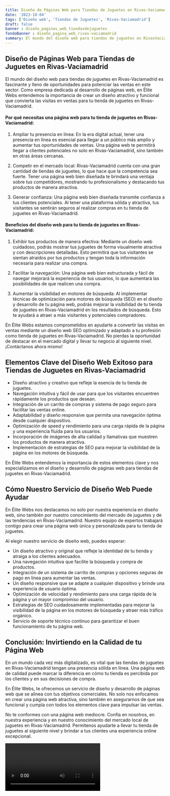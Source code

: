 ```yaml
---
title: Diseño de Páginas Web para Tiendas de Juguetes en Rivas-Vaciamadrid
date: '2023-10-04'
tags: ['Diseño web', 'Tiendas de Juguetes', 'Rivas-Vaciamadrid']
draft: false
banner : diseño_paginas_web_tiendasdejuguetes
fondoBanner : diseño_pagina_web_rivas-vaciamadrid
summary: El mundo del diseño web para tiendas de juguetes en RivasVaciamadrid es fascinante y lleno de oportunidades para potenciar las ventas en este sector. Como empresa dedicada al desarrollo de páginas web, en Élite Webs entendemos la importancia de crear un diseño atractivo y funcional que convierta las visitas en ventas para tu tienda de juguetes en RivasVaciamadrid.
---
```


## Diseño de Páginas Web para Tiendas de Juguetes en Rivas-Vaciamadrid

El mundo del diseño web para tiendas de juguetes en Rivas-Vaciamadrid es fascinante y lleno de oportunidades para potenciar las ventas en este sector. Como empresa dedicada al desarrollo de páginas web, en Élite Webs entendemos la importancia de crear un diseño atractivo y funcional que convierta las visitas en ventas para tu tienda de juguetes en Rivas-Vaciamadrid.

#### Por qué necesitas una página web para tu tienda de juguetes en Rivas-Vaciamadrid:

1. Ampliar tu presencia en línea: En la era digital actual, tener una presencia en línea es esencial para llegar a un público más amplio y aumentar tus oportunidades de ventas. Una página web te permitirá llegar a clientes potenciales no solo en Rivas-Vaciamadrid, sino también en otras áreas cercanas.

2. Competir en el mercado local: Rivas-Vaciamadrid cuenta con una gran cantidad de tiendas de juguetes, lo que hace que la competencia sea fuerte. Tener una página web bien diseñada te brindará una ventaja sobre tus competidores, mostrando tu profesionalismo y destacando tus productos de manera atractiva.

3. Generar confianza: Una página web bien diseñada transmite confianza a tus clientes potenciales. Al tener una plataforma sólida y atractiva, tus visitantes se sentirán seguros al realizar compras en tu tienda de juguetes en Rivas-Vaciamadrid.

#### Beneficios del diseño web para tu tienda de juguetes en Rivas-Vaciamadrid:

1. Exhibir tus productos de manera efectiva: Mediante un diseño web cuidadoso, podrás mostrar tus juguetes de forma visualmente atractiva y con descripciones detalladas. Esto permitirá que tus visitantes se sientan atraídos por tus productos y tengan toda la información necesaria para realizar una compra.

2. Facilitar la navegación: Una página web bien estructurada y fácil de navegar mejorará la experiencia de tus usuarios, lo que aumentará las posibilidades de que realicen una compra. 

3. Aumentar la visibilidad en motores de búsqueda: Al implementar técnicas de optimización para motores de búsqueda (SEO) en el diseño y desarrollo de tu página web, podrás mejorar la visibilidad de tu tienda de juguetes en Rivas-Vaciamadrid en los resultados de búsqueda. Esto te ayudará a atraer a más visitantes y potenciales compradores.

En Élite Webs estamos comprometidos en ayudarte a convertir las visitas en ventas mediante un diseño web SEO optimizado y adaptado a tu profesión como tienda de juguetes en Rivas-Vaciamadrid. No pierdas la oportunidad de destacar en el mercado digital y llevar tu negocio al siguiente nivel. ¡Contáctanos ahora mismo!

<GifSeo />

<Cta />

## Elementos Clave del Diseño Web Exitoso para Tiendas de Juguetes en Rivas-Vaciamadrid

- Diseño atractivo y creativo que refleje la esencia de tu tienda de juguetes.
- Navegación intuitiva y fácil de usar para que los visitantes encuentren rápidamente los productos que desean.
- Integración de un carrito de compras y sistema de pago seguro para facilitar las ventas online.
- Adaptabilidad y diseño responsive que permita una navegación óptima desde cualquier dispositivo.
- Optimización de speed y rendimiento para una carga rápida de la página y una experiencia fluida para los usuarios.
- Incorporación de imágenes de alta calidad y llamativas que muestren los productos de manera atractiva.
- Implementación de estrategias de SEO para mejorar la visibilidad de la página en los motores de búsqueda.

En Élite Webs entendemos la importancia de estos elementos clave y nos especializamos en el diseño y desarrollo de páginas web para tiendas de juguetes en Rivas-Vaciamadrid.

## Cómo Nuestro Servicio de Diseño Web Puede Ayudar

En Élite Webs nos destacamos no solo por nuestra experiencia en diseño web, sino también por nuestro conocimiento del mercado de juguetes y de las tendencias en Rivas-Vaciamadrid. Nuestro equipo de expertos trabajará contigo para crear una página web única y personalizada para tu tienda de juguetes.

Al elegir nuestro servicio de diseño web, puedes esperar:

- Un diseño atractivo y original que refleje la identidad de tu tienda y atraiga a los clientes adecuados.
- Una navegación intuitiva que facilite la búsqueda y compra de productos.
- Integración de un sistema de carrito de compras y opciones seguras de pago en línea para aumentar las ventas.
- Un diseño responsive que se adapte a cualquier dispositivo y brinde una experiencia de usuario óptima.
- Optimización de velocidad y rendimiento para una carga rápida de la página y un mayor compromiso del usuario.
- Estrategias de SEO cuidadosamente implementadas para mejorar la visibilidad de la página en los motores de búsqueda y atraer más tráfico orgánico.
- Servicio de soporte técnico continuo para garantizar el buen funcionamiento de tu página web.

## Conclusión: Invirtiendo en la Calidad de tu Página Web

En un mundo cada vez más digitalizado, es vital que las tiendas de juguetes en Rivas-Vaciamadrid tengan una presencia sólida en línea. Una página web de calidad puede marcar la diferencia en cómo tu tienda es percibida por los clientes y en sus decisiones de compra.

En Élite Webs, te ofrecemos un servicio de diseño y desarrollo de páginas web que se alinea con tus objetivos comerciales. No solo nos enfocamos en crear una página web atractiva, sino también en asegurarnos de que sea funcional y cumpla con todos los elementos clave para impulsar las ventas.

No te conformes con una página web mediocre. Confía en nosotros, en nuestra experiencia y en nuestro conocimiento del mercado local de juguetes en Rivas-Vaciamadrid. Permítenos ayudarte a llevar tu tienda de juguetes al siguiente nivel y brindar a tus clientes una experiencia online excepcional.

<Video />

<CtaBot job='Tiendas de Juguetes' city='Rivas-Vaciamadrid'/>

<Gmaps query='Rivas-Vaciamadrid+españa+maps' />